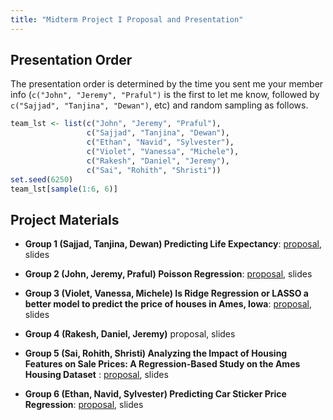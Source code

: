 ```yaml
---
title: "Midterm Project I Proposal and Presentation"
---
```


## Presentation Order

The presentation order is determined by the time you sent me your member info (`c("John", "Jeremy", "Praful")` is the first to let me know, followed by `c("Sajjad", "Tanjina", "Dewan")`, etc) and random sampling as follows.

```r
team_lst <- list(c("John", "Jeremy", "Praful"), 
                 c("Sajjad", "Tanjina", "Dewan"),
                 c("Ethan", "Navid", "Sylvester"), 
                 c("Violet", "Vanessa", "Michele"), 
                 c("Rakesh", "Daniel", "Jeremy"), 
                 c("Sai", "Rohith", "Shristi"))
set.seed(6250)
team_lst[sample(1:6, 6)]
```

## Project Materials

-   **[Group 1 (Sajjad, Tanjina, Dewan)]{.blue} Predicting Life Expectancy**: [proposal](/documents/project_proposal/project1/proposal_tanjina_sajjad_dewan.pdf), slides

-   **[Group 2 (John, Jeremy, Praful)]{.blue} Poisson Regression**: [proposal](/documents/project_proposal/project1/proposal_john_jeremy_praful.pdf), slides

-   **[Group 3 (Violet, Vanessa, Michele)]{.blue} Is Ridge Regression or LASSO a better model to predict the price of houses in Ames, Iowa**: [proposal](/documents/project_proposal/project1/proposal_violet_venessa_michele.pdf), slides

-   **[Group 4 (Rakesh, Daniel, Jeremy)]{.blue}** proposal, slides

-   **[Group 5 (Sai, Rohith, Shristi)]{.blue} Analyzing the Impact of Housing Features on Sale Prices: A Regression-Based Study on the Ames Housing Dataset** : [proposal](/documents/project_proposal/project1/proposal_sai_rohith_shristi.pdf), slides

-   **[Group 6 (Ethan, Navid, Sylvester)]{.blue} Predicting Car Sticker Price Regression**: [proposal](/documents/project_proposal/project1/proposal_ethan_navid_sylvester.pdf), slides 
